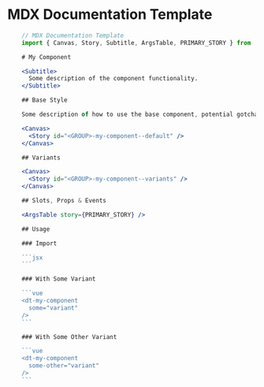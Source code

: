<Meta title="Docs/Templates/MDX Documentation" />

# MDX Documentation Template

```jsx
    // MDX Documentation Template
    import { Canvas, Story, Subtitle, ArgsTable, PRIMARY_STORY } from '@storybook/addon-docs';

    # My Component

    <Subtitle>
      Some description of the component functionality.
    </Subtitle>

    ## Base Style

    Some description of how to use the base component, potential gotchas and limitations.

    <Canvas>
      <Story id="<GROUP>-my-component--default" />
    </Canvas>

    ## Variants

    <Canvas>
      <Story id="<GROUP>-my-component--variants" />
    </Canvas>

    ## Slots, Props & Events

    <ArgsTable story={PRIMARY_STORY} />

    ## Usage

    ### Import

    ```jsx
    ```

    ### With Some Variant

    ```vue
    <dt-my-component
      some="variant"
    />
    ```

    ### With Some Other Variant

    ```vue
    <dt-my-component
      some-other="variant"
    />
    ```
```
